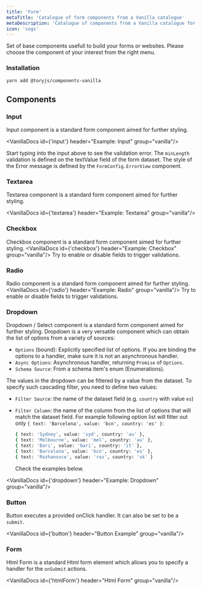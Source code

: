```yaml
---
title: 'Form'
metaTitle: 'Catalogue of form components from a Vanilla catalogue'
metaDescription: 'Catalogue of components from a Vanilla catalogue for Tory.js'
icon: 'cogs'
---
```



Set of base components usefull to build your forms or websites. Please choose the component of your interest from the right menu.

### Installation

```bash
yarn add @toryjs/components-vanilla
```

<h2 className="ui header">
  <i className="cogs icon"></i>
  <div className="content">
    Components
  </div>
</h2>

### Input

Input component is a standard form component aimed for further styling. 

<VanillaDocs id={'input'} header="Example: Input" group="vanilla"/>

Start typing into the input above to see the validation error. 
The `minLength` validation is defined on the textValue field of the form dataset. 
The style of the Error message is defined by the `FormConfig.ErrorView` component. 

<VanillaProps name="Input" />

### Textarea

Textarea component is a standard form component aimed for further styling. 

<VanillaDocs id={'textarea'} header="Example: Textarea" group="vanilla"/>
<VanillaProps name="Textarea" />


### Checkbox

Checkbox component is a standard form component aimed for further styling. 
<VanillaDocs id={'checkbox'} header="Example: Checkbox" group="vanilla"/>
Try to enable or disable fields to trigger validations.

<VanillaProps name="Checkbox" />


### Radio

Radio component is a standard form component aimed for further styling. 
<VanillaDocs id={'radio'} header="Example: Radio" group="vanilla"/>
Try to enable or disable fields to trigger validations.

<VanillaProps name="Radio" />


### Dropdown

Dropdown / Select component is a standard form component aimed for further styling. 
Dropdown is a very versatile component which can obtain the list of options from a variety of sources:

* `Options` (bound): Explicitly specified list of options. If you are binding the options to a handler, make sure it is not an asynchronous handler.
* `Async Options`: Asynchronous handler, returning `Promise` of `Options`.
* `Schema Source`: From a schema item's enum (Enumerations).

The values in the dropdown can be filtered by a value from the dataset. To specify such cascading filter, you need to define two values:

* `Filter Source`: the name of the dataset field (e.g. `country` with value `es`)
* `Filter Column`: the name of the column from the list of options that will match the dataset field. 
  For example following option list will filter out only `{ text: 'Barcelona', value: 'bcn', country: 'es' }`:

    ```bash
    { text: 'Sydney', value: 'syd', country: 'au' },
    { text: 'Melbourne', value: 'mel', country: 'au' },
    { text: 'Bari', value: 'bari', country: 'it' },
    { text: 'Barcelona', value: 'bcn', country: 'es' },
    { text: 'Rozhanovce', value: 'roz', country: 'sk' }
    ```

  Check the examples below.

<VanillaDocs id={'dropdown'} header="Example: Dropdown" group="vanilla"/>
<VanillaProps name="Dropdown" />

### Button

Button executes a provided onClick handler. It can also be set to be a `submit`.

<VanillaDocs id={'button'} header="Button Example" group="vanilla"/>
<VanillaProps name="Button" />

### Form

Html Form is a standard Html form element which allows you to specify a handler for the `onSubmit` actions.

<VanillaDocs id={'htmlForm'} header="Html Form" group="vanilla"/>
<VanillaProps name="HtmlForm" />
